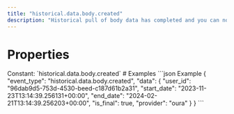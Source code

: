 ```yaml
---
title: "historical.data.body.created"
description: "Historical pull of body data has completed and you can now pull data for this resource."
---
```

# Properties
<ResponseField name="event_type" type="const string" required="true">
Constant: `historical.data.body.created`
</ResponseField>
<ResponseField name="data" type="HistoricalDataCreated" required="true">
<Expandable title="HistoricalDataCreated" defaultOpen="true">
<ResponseField name="user_id" type="string" required="true">
</ResponseField>
<ResponseField name="start_date" type="string" required="true">
</ResponseField>
<ResponseField name="end_date" type="string" required="true">
</ResponseField>
<ResponseField name="is_final" type="boolean" required="true">
</ResponseField>
<ResponseField name="provider" type="string" required="true">
</ResponseField>
</Expandable>
</ResponseField>
# Examples
<CodeGroup>
```json Example
{
  "event_type": "historical.data.body.created",
  "data": {
    "user_id": "96dab9d5-753d-4530-beed-c187d61b2a31",
    "start_date": "2023-11-23T13:14:39.256131+00:00",
    "end_date": "2024-02-21T13:14:39.256203+00:00",
    "is_final": true,
    "provider": "oura"
  }
}
```
</CodeGroup>
